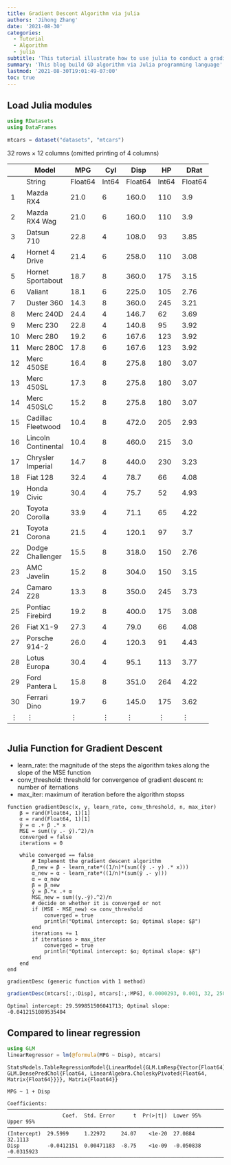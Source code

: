 ```yaml
---
title: Gradient Descent Algorithm via julia
authors: 'Jihong Zhang'
date: '2021-08-30'
categories:
  - Tutorial
  - Algorithm
  - julia
subtitle: 'This tutorial illustrate how to use julia to conduct a gradient descent algorithm'
summary: 'This blog build GD algorithm via Julia programming language'
lastmod: '2021-08-30T19:01:49-07:00'
toc: true
---
```


## Load Julia modules

``` julia
using RDatasets
using DataFrames
```

``` julia
mtcars = dataset("datasets", "mtcars")
```

::: data-frame
<p>32 rows × 12 columns (omitted printing of 4 columns)</p>

+----+---------------------+---------+-------+---------+-------+---------+---------+---------+
|    | Model               | MPG     | Cyl   | Disp    | HP    | DRat    | WT      | QSec    |
+====+=====================+=========+=======+=========+=======+=========+=========+=========+
|    | String              | Float64 | Int64 | Float64 | Int64 | Float64 | Float64 | Float64 |
+----+---------------------+---------+-------+---------+-------+---------+---------+---------+
| 1  | Mazda RX4           | 21.0    | 6     | 160.0   | 110   | 3.9     | 2.62    | 16.46   |
+----+---------------------+---------+-------+---------+-------+---------+---------+---------+
| 2  | Mazda RX4 Wag       | 21.0    | 6     | 160.0   | 110   | 3.9     | 2.875   | 17.02   |
+----+---------------------+---------+-------+---------+-------+---------+---------+---------+
| 3  | Datsun 710          | 22.8    | 4     | 108.0   | 93    | 3.85    | 2.32    | 18.61   |
+----+---------------------+---------+-------+---------+-------+---------+---------+---------+
| 4  | Hornet 4 Drive      | 21.4    | 6     | 258.0   | 110   | 3.08    | 3.215   | 19.44   |
+----+---------------------+---------+-------+---------+-------+---------+---------+---------+
| 5  | Hornet Sportabout   | 18.7    | 8     | 360.0   | 175   | 3.15    | 3.44    | 17.02   |
+----+---------------------+---------+-------+---------+-------+---------+---------+---------+
| 6  | Valiant             | 18.1    | 6     | 225.0   | 105   | 2.76    | 3.46    | 20.22   |
+----+---------------------+---------+-------+---------+-------+---------+---------+---------+
| 7  | Duster 360          | 14.3    | 8     | 360.0   | 245   | 3.21    | 3.57    | 15.84   |
+----+---------------------+---------+-------+---------+-------+---------+---------+---------+
| 8  | Merc 240D           | 24.4    | 4     | 146.7   | 62    | 3.69    | 3.19    | 20.0    |
+----+---------------------+---------+-------+---------+-------+---------+---------+---------+
| 9  | Merc 230            | 22.8    | 4     | 140.8   | 95    | 3.92    | 3.15    | 22.9    |
+----+---------------------+---------+-------+---------+-------+---------+---------+---------+
| 10 | Merc 280            | 19.2    | 6     | 167.6   | 123   | 3.92    | 3.44    | 18.3    |
+----+---------------------+---------+-------+---------+-------+---------+---------+---------+
| 11 | Merc 280C           | 17.8    | 6     | 167.6   | 123   | 3.92    | 3.44    | 18.9    |
+----+---------------------+---------+-------+---------+-------+---------+---------+---------+
| 12 | Merc 450SE          | 16.4    | 8     | 275.8   | 180   | 3.07    | 4.07    | 17.4    |
+----+---------------------+---------+-------+---------+-------+---------+---------+---------+
| 13 | Merc 450SL          | 17.3    | 8     | 275.8   | 180   | 3.07    | 3.73    | 17.6    |
+----+---------------------+---------+-------+---------+-------+---------+---------+---------+
| 14 | Merc 450SLC         | 15.2    | 8     | 275.8   | 180   | 3.07    | 3.78    | 18.0    |
+----+---------------------+---------+-------+---------+-------+---------+---------+---------+
| 15 | Cadillac Fleetwood  | 10.4    | 8     | 472.0   | 205   | 2.93    | 5.25    | 17.98   |
+----+---------------------+---------+-------+---------+-------+---------+---------+---------+
| 16 | Lincoln Continental | 10.4    | 8     | 460.0   | 215   | 3.0     | 5.424   | 17.82   |
+----+---------------------+---------+-------+---------+-------+---------+---------+---------+
| 17 | Chrysler Imperial   | 14.7    | 8     | 440.0   | 230   | 3.23    | 5.345   | 17.42   |
+----+---------------------+---------+-------+---------+-------+---------+---------+---------+
| 18 | Fiat 128            | 32.4    | 4     | 78.7    | 66    | 4.08    | 2.2     | 19.47   |
+----+---------------------+---------+-------+---------+-------+---------+---------+---------+
| 19 | Honda Civic         | 30.4    | 4     | 75.7    | 52    | 4.93    | 1.615   | 18.52   |
+----+---------------------+---------+-------+---------+-------+---------+---------+---------+
| 20 | Toyota Corolla      | 33.9    | 4     | 71.1    | 65    | 4.22    | 1.835   | 19.9    |
+----+---------------------+---------+-------+---------+-------+---------+---------+---------+
| 21 | Toyota Corona       | 21.5    | 4     | 120.1   | 97    | 3.7     | 2.465   | 20.01   |
+----+---------------------+---------+-------+---------+-------+---------+---------+---------+
| 22 | Dodge Challenger    | 15.5    | 8     | 318.0   | 150   | 2.76    | 3.52    | 16.87   |
+----+---------------------+---------+-------+---------+-------+---------+---------+---------+
| 23 | AMC Javelin         | 15.2    | 8     | 304.0   | 150   | 3.15    | 3.435   | 17.3    |
+----+---------------------+---------+-------+---------+-------+---------+---------+---------+
| 24 | Camaro Z28          | 13.3    | 8     | 350.0   | 245   | 3.73    | 3.84    | 15.41   |
+----+---------------------+---------+-------+---------+-------+---------+---------+---------+
| 25 | Pontiac Firebird    | 19.2    | 8     | 400.0   | 175   | 3.08    | 3.845   | 17.05   |
+----+---------------------+---------+-------+---------+-------+---------+---------+---------+
| 26 | Fiat X1-9           | 27.3    | 4     | 79.0    | 66    | 4.08    | 1.935   | 18.9    |
+----+---------------------+---------+-------+---------+-------+---------+---------+---------+
| 27 | Porsche 914-2       | 26.0    | 4     | 120.3   | 91    | 4.43    | 2.14    | 16.7    |
+----+---------------------+---------+-------+---------+-------+---------+---------+---------+
| 28 | Lotus Europa        | 30.4    | 4     | 95.1    | 113   | 3.77    | 1.513   | 16.9    |
+----+---------------------+---------+-------+---------+-------+---------+---------+---------+
| 29 | Ford Pantera L      | 15.8    | 8     | 351.0   | 264   | 4.22    | 3.17    | 14.5    |
+----+---------------------+---------+-------+---------+-------+---------+---------+---------+
| 30 | Ferrari Dino        | 19.7    | 6     | 145.0   | 175   | 3.62    | 2.77    | 15.5    |
+----+---------------------+---------+-------+---------+-------+---------+---------+---------+
| ⋮  | ⋮                   | ⋮       | ⋮     | ⋮       | ⋮     | ⋮       | ⋮       | ⋮       |
+----+---------------------+---------+-------+---------+-------+---------+---------+---------+
:::

``` julia
```

## Julia Function for Gradient Descent

-   learn_rate: the magnitude of the steps the algorithm takes along the slope of the MSE function
-   conv_threshold: threshold for convergence of gradient descent n: number of iternations
-   max_iter: maximum of iteration before the algorithm stopss

```         
function gradientDesc(x, y, learn_rate, conv_threshold, n, max_iter)
    β = rand(Float64, 1)[1]
    α = rand(Float64, 1)[1]
    ŷ = α .+ β .* x
    MSE = sum((y .- ŷ).^2)/n
    converged = false
    iterations = 0

    while converged == false
        # Implement the gradient descent algorithm
        β_new = β - learn_rate*((1/n)*(sum((ŷ .- y) .* x)))
        α_new = α - learn_rate*((1/n)*(sum(ŷ .- y)))
        α = α_new
        β = β_new
        ŷ = β.*x .+ α
        MSE_new = sum((y.-ŷ).^2)/n
        # decide on whether it is converged or not
        if (MSE - MSE_new) <= conv_threshold
            converged = true
            println("Optimal intercept: $α; Optimal slope: $β")
        end
        iterations += 1
        if iterations > max_iter
            converged = true
            println("Optimal intercept: $α; Optimal slope: $β")
        end
    end
end
```

```         
gradientDesc (generic function with 1 method)
```

``` julia
gradientDesc(mtcars[:,:Disp], mtcars[:,:MPG], 0.0000293, 0.001, 32, 2500000)
```

```         
Optimal intercept: 29.599851506041713; Optimal slope: -0.0412151089535404
```

## Compared to linear regression

``` julia
using GLM
linearRegressor = lm(@formula(MPG ~ Disp), mtcars)
```

```         
StatsModels.TableRegressionModel{LinearModel{GLM.LmResp{Vector{Float64}}, GLM.DensePredChol{Float64, LinearAlgebra.CholeskyPivoted{Float64, Matrix{Float64}}}}, Matrix{Float64}}

MPG ~ 1 + Disp

Coefficients:
───────────────────────────────────────────────────────────────────────────
                  Coef.  Std. Error      t  Pr(>|t|)  Lower 95%   Upper 95%
───────────────────────────────────────────────────────────────────────────
(Intercept)  29.5999     1.22972     24.07    <1e-20  27.0884    32.1113
Disp         -0.0412151  0.00471183  -8.75    <1e-09  -0.050838  -0.0315923
───────────────────────────────────────────────────────────────────────────
```

``` julia
```
